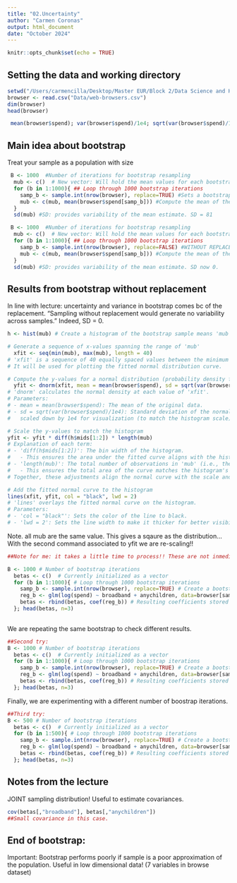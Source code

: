 ```yaml
---
title: "02.Uncertainty"
author: "Carmen Coronas"
output: html_document
date: "October 2024"
---
```


```r
knitr::opts_chunk$set(echo = TRUE)
```

## Setting the data and working directory
```r
setwd("/Users/carmencilla/Desktop/Master EUR/Block 2/Data Science and HR Analytics/FEM11213-Coronas/")
browser <- read.csv("Data/web-browsers.csv")
dim(browser)
head(browser)
```

```r
 mean(browser$spend); var(browser$spend)/1e4; sqrt(var(browser$spend)/1e4)
```

## Main idea about bootstrap
Treat your sample as a population with size 
```r
 B <- 1000  #Number of iterations for bootstrap resampling
  mub <- c()  # New vector: Will hold the mean values for each bootstrap sample
  for (b in 1:1000){ ## Loop through 1000 bootstrap iterations
    samp_b <- sample.int(nrow(browser), replace=TRUE) #Sets a bootstrap sample by randomly sampling row indices (with replacement)
    mub <- c(mub, mean(browser$spend[samp_b])) #Compute the mean of the 'spend' column for the current bootstrap sample and the mean to the vect (mub)
  }
  sd(mub) #SD: provides variability of the mean estimate. SD = 81
```
```r
 B <- 1000  #Number of iterations for bootstrap resampling
  mub <- c()  # New vector: Will hold the mean values for each bootstrap sample
  for (b in 1:1000){ ## Loop through 1000 bootstrap iterations
    samp_b <- sample.int(nrow(browser), replace=FALSE) #WITHOUT REPLACEMENT
    mub <- c(mub, mean(browser$spend[samp_b])) #Compute the mean of the 'spend' column for the current bootstrap sample and the mean to the vect (mub)
  }
  sd(mub) #SD: provides variability of the mean estimate. SD now 0. 
```
## Results from bootstrap without replacement
  In line with lecture: uncertainty and variance in bootstrap comes bc of the replacement. 
  "Sampling without replacement would generate no variability across samples." Indeed, SD = 0. 
```r

h <- hist(mub) # Create a histogram of the bootstrap sample means 'mub'

# Generate a sequence of x-values spanning the range of 'mub'
  xfit <- seq(min(mub), max(mub), length = 40)  
# 'xfit' is a sequence of 40 equally spaced values between the minimum and maximum of 'mub'.
# It will be used for plotting the fitted normal distribution curve.

# Compute the y-values for a normal distribution (probability density function)
  yfit <- dnorm(xfit, mean = mean(browser$spend), sd = sqrt(var(browser$spend)/1e4))  
# 'dnorm' calculates the normal density at each value of 'xfit'.
# Parameters:
# - mean = mean(browser$spend): The mean of the original data.
# - sd = sqrt(var(browser$spend)/1e4): Standard deviation of the normal distribution,
#   scaled down by 1e4 for visualization (to match the histogram scale).

# Scale the y-values to match the histogram
yfit <- yfit * diff(h$mids[1:2]) * length(mub)  
# Explanation of each term:
# - 'diff(h$mids[1:2])': The bin width of the histogram.
#   - This ensures the area under the fitted curve aligns with the histogram's bin sizes.
# - 'length(mub)': The total number of observations in 'mub' (i.e., the histogram's total count).
#   - This ensures the total area of the curve matches the histogram's total area.
# Together, these adjustments align the normal curve with the scale and range of the histogram.

# Add the fitted normal curve to the histogram
lines(xfit, yfit, col = "black", lwd = 2)  
# 'lines' overlays the fitted normal curve on the histogram.
# Parameters:
# - 'col = "black"': Sets the color of the line to black.
# - 'lwd = 2': Sets the line width to make it thicker for better visibility.
```
Note. all mub are the same value. This gives a sqaure as the distribution... With the second command associated to yfit we are re-scaling!! 


```r

##Note for me: it takes a little time to process!! These are not inmediate processes!!!!

B <- 1000 # Number of bootstrap iterations
  betas <- c()  # Currently initialized as a vector
  for (b in 1:1000){ # Loop through 1000 bootstrap iterations
    samp_b <- sample.int(nrow(browser), replace=TRUE) # Create a bootstrap sample by sampling row indices with replacement 
    reg_b <- glm(log(spend) ~ broadband + anychildren, data=browser[samp_b,]) # Fit a regression model using the bootstrap sample (uses variables in the dataset!)
    betas <- rbind(betas, coef(reg_b)) # Resulting coefficients stored in the empty vector. 
  }; head(betas, n=3)
  
```

We are repeating the same bootstrap to check different results. 
```r

##Second try:
B <- 1000 # Number of bootstrap iterations
  betas <- c()  # Currently initialized as a vector
  for (b in 1:1000){ # Loop through 1000 bootstrap iterations
    samp_b <- sample.int(nrow(browser), replace=TRUE) # Create a bootstrap sample by sampling row indices with replacement 
    reg_b <- glm(log(spend) ~ broadband + anychildren, data=browser[samp_b,]) # Fit a regression model using the bootstrap sample (uses variables in the dataset!)
    betas <- rbind(betas, coef(reg_b)) # Resulting coefficients stored in the empty vector. 
  }; head(betas, n=3)
```

Finally, we are experimenting with a different number of boostrap iterations. 
```r

##Third try:
B <- 500 # Number of bootstrap iterations
  betas <- c()  # Currently initialized as a vector
  for (b in 1:500){ # Loop through 1000 bootstrap iterations
    samp_b <- sample.int(nrow(browser), replace=TRUE) # Create a bootstrap sample by sampling row indices with replacement 
    reg_b <- glm(log(spend) ~ broadband + anychildren, data=browser[samp_b,]) # Fit a regression model using the bootstrap sample (uses variables in the dataset!)
    betas <- rbind(betas, coef(reg_b)) # Resulting coefficients stored in the empty vector. 
  }; head(betas, n=3)
```

## Notes from the lecture
JOINT sampling distribution! Useful to estimate covariances. 
```r
cov(betas[,"broadband"], betas[,"anychildren"])
##Small covariance in this case. 
```


## End of bootstrap: 
Important: Bootstrap performs poorly if sample is a poor approximation of the population.
Useful in low dimensional data! (7 variables in browse dataset)
